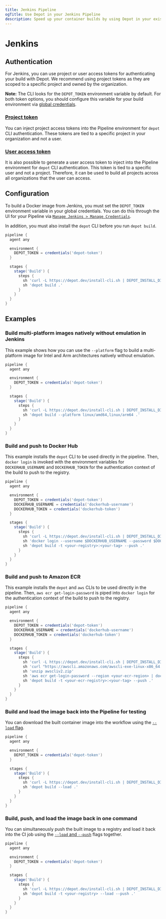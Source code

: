 ```yaml
---
title: Jenkins Pipeline
ogTitle: Use Depot in your Jenkins Pipeline
description: Speed up your container builds by using Depot in your existing Jenkins Pipeline.
---
```


# Jenkins

## Authentication

For Jenkins, you can use project or user access tokens for authenticating your build with Depot. We recommend using project tokens as they are scoped to a specific project and owned by the organization.

**Note:** The CLI looks for the `DEPOT_TOKEN` environment variable by default. For both token options, you should configure this variable for your build environment via [global credentials](https://www.jenkins.io/doc/book/using/using-credentials/#configuring-credentials).

### [Project token](/docs/cli/authentication#project-tokens)

You can inject project access tokens into the Pipeline environment for `depot` CLI authentication. These tokens are tied to a specific project in your organization and not a user.

### [User access token](/docs/cli/authentication#user-access-tokens)

It is also possible to generate a user access token to inject into the Pipeline environment for `depot` CLI authentication. This token is tied to a specific user and not a project. Therefore, it can be used to build all projects across all organizations that the user can access.

## Configuration

To build a Docker image from Jenkins, you must set the `DEPOT_TOKEN` environment variable in your global credentials. You can do this through the UI for your Pipeline via [`Manage Jenkins > Manage Credentials`](https://www.jenkins.io/doc/book/using/using-credentials/#configuring-credentials).

In addition, you must also install the `depot` CLI before you run `depot build`.

```groovy showLineNumbers
pipeline {
  agent any

  environment {
    DEPOT_TOKEN = credentials('depot-token')
  }

  stages {
    stage('Build') {
      steps {
        sh 'curl -L https://depot.dev/install-cli.sh | DEPOT_INSTALL_DIR=/usr/local/bin sh'
        sh 'depot build .'
      }
    }
  }
}
```

## Examples

### Build multi-platform images natively without emulation in Jenkins

This example shows how you can use the `--platform` flag to build a multi-platform image for Intel and Arm architectures natively without emulation.

```groovy showLineNumbers
pipeline {
  agent any

  environment {
    DEPOT_TOKEN = credentials('depot-token')
  }

  stages {
    stage('Build') {
      steps {
        sh 'curl -L https://depot.dev/install-cli.sh | DEPOT_INSTALL_DIR=/usr/local/bin sh'
        sh 'depot build --platform linux/amd64,linux/arm64 .'
      }
    }
  }
}
```

### Build and push to Docker Hub

This example installs the `depot` CLI to be used directly in the pipeline. Then, `docker login` is invoked with the environment variables for `DOCKERHUB_USERNAME` and `DOCKERHUB_TOKEN` for the authentication context of the build to push to the registry.

```groovy showLineNumbers
pipeline {
  agent any

  environment {
    DEPOT_TOKEN = credentials('depot-token')
    DOCKERHUB_USERNAME = credentials('dockerhub-username')
    DOCKERHUB_TOKEN = credentials('dockerhub-token')
  }

  stages {
    stage('Build') {
      steps {
        sh 'curl -L https://depot.dev/install-cli.sh | DEPOT_INSTALL_DIR=/usr/local/bin sh'
        sh 'docker login --username $DOCKERHUB_USERNAME --password $DOCKERHUB_TOKEN'
        sh 'depot build -t <your-registry>:<your-tag> --push .'
      }
    }
  }
}
```

### Build and push to Amazon ECR

This example installs the `depot` and `aws` CLIs to be used directly in the pipeline. Then, `aws ecr get-login-password` is piped into `docker login` for the authentication context of the build to push to the registry.

```groovy showLineNumbers
pipeline {
  agent any

  environment {
    DEPOT_TOKEN = credentials('depot-token')
    DOCKERHUB_USERNAME = credentials('dockerhub-username')
    DOCKERHUB_TOKEN = credentials('dockerhub-token')
  }

  stages {
    stage('Build') {
      steps {
        sh 'curl -L https://depot.dev/install-cli.sh | DEPOT_INSTALL_DIR=/usr/local/bin sh'
        sh 'curl "https://awscli.amazonaws.com/awscli-exe-linux-x86_64.zip" -o "awscliv2.zip"'
        sh 'unzip awscliv2.zip'
        sh 'aws ecr get-login-password --region <your-ecr-region> | docker login --username AWS --password-stdin <your-ecr-registry>'
        sh 'depot build -t <your-ecr-registry>:<your-tag> --push .'
      }
    }
  }
}
```

### Build and load the image back into the Pipeline for testing

You can download the built container image into the workflow using the [`--load` flag](/docs/cli/reference#depot-build).

```groovy showLineNumbers
pipeline {
  agent any

  environment {
    DEPOT_TOKEN = credentials('depot-token')
  }

  stages {
    stage('Build') {
      steps {
        sh 'curl -L https://depot.dev/install-cli.sh | DEPOT_INSTALL_DIR=/usr/local/bin sh'
        sh 'depot build --load .'
      }
    }
  }
}
```

### Build, push, and load the image back in one command

You can simultaneously push the built image to a registry and load it back into the CI job using the [`--load` and `--push`](/docs/cli/reference#depot-build) flags together.

```groovy showLineNumbers
pipeline {
  agent any

  environment {
    DEPOT_TOKEN = credentials('depot-token')
  }

  stages {
    stage('Build') {
      steps {
        sh 'curl -L https://depot.dev/install-cli.sh | DEPOT_INSTALL_DIR=/usr/local/bin sh'
        sh 'depot build -t <your-registry> --load --push .'
      }
    }
  }
}
```
